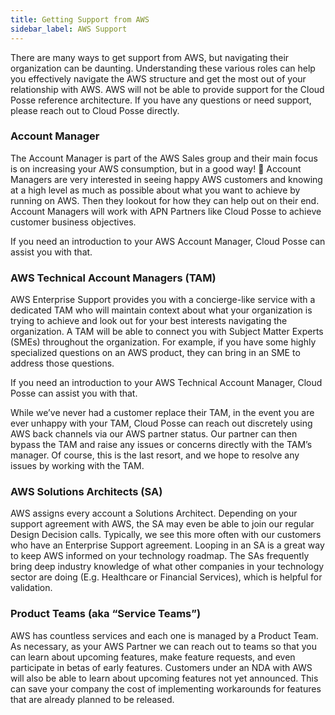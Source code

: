 ```yaml
---
title: Getting Support from AWS
sidebar_label: AWS Support
---
```


<Intro>
  There are many ways to get support from AWS, but navigating their organization can be daunting. Understanding these various roles can help you effectively navigate the AWS structure and get the most out of your relationship with AWS.
</Intro>

<Note>
  AWS will not be able to provide support for the Cloud Posse reference architecture. If you have any questions or need support, please reach out to Cloud Posse directly.
</Note>

### Account Manager

The Account Manager is part of the AWS Sales group and their main focus is on increasing your AWS consumption, but in a good way! 🙂  Account Managers are very interested in seeing happy AWS customers and knowing at a high level as much as possible about what you want to achieve by running on AWS. Then they lookout for how they can help out on their end. Account Managers will work with APN Partners like Cloud Posse to achieve customer business objectives.

If you need an introduction to your AWS Account Manager, Cloud Posse can assist you with that.

### AWS Technical Account Managers (TAM)

AWS Enterprise Support provides you with a concierge-like service with a dedicated TAM who will maintain context about what your organization is trying to achieve and look out for your best interests navigating the organization. A TAM will be able to connect you with Subject Matter Experts (SMEs) throughout the organization. For example, if you have some highly specialized questions on an AWS product, they can bring in an SME to address those questions.

If you need an introduction to your AWS Technical Account Manager, Cloud Posse can assist you with that.

While we’ve never had a customer replace their TAM, in the event you are ever unhappy with your TAM, Cloud Posse can reach out discretely using AWS back channels via our AWS partner status. Our partner can then bypass the TAM and raise any issues or concerns directly with the TAM’s manager. Of course, this is the last resort, and we hope to resolve any issues by working with the TAM.

### AWS Solutions Architects (SA)

AWS assigns every account a Solutions Architect. Depending on your support agreement with AWS, the SA may even be able to join our regular Design Decision calls. Typically, we see this more often with our customers who have an Enterprise Support agreement. Looping in an SA is a great way to keep AWS informed on your technology roadmap. The SAs frequently bring deep industry knowledge of what other companies in your technology sector are doing (E.g. Healthcare or Financial Services), which is helpful for validation.

### Product Teams (aka “Service Teams”)

AWS has countless services and each one is managed by a Product Team. As necessary, as your AWS Partner we can reach out to teams so that you can learn about upcoming features, make feature requests, and even participate in betas of early features. Customers under an NDA with AWS will also be able to learn about upcoming features not yet announced. This can save your company the cost of implementing workarounds for features that are already planned to be released.
